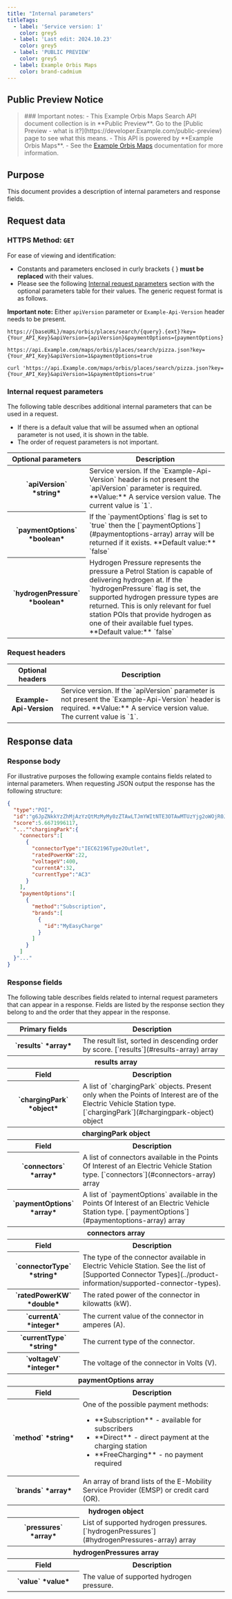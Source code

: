 ```yaml
---
title: "Internal parameters"
titleTags:
  - label: 'Service version: 1'
    color: grey5
  - label: 'Last edit: 2024.10.23'
    color: grey5
  - label: 'PUBLIC PREVIEW'
    color: grey5
  - label: Example Orbis Maps
    color: brand-cadmium
---
```


## Public Preview Notice  

<Blockquote type="announcement" hasIcon>
### Important notes:  
- This Example Orbis Maps Search API document collection is in **Public Preview**. Go to the  [Public Preview - what is it?](https://developer.Example.com/public-preview)  page to see what this means.
- This API is powered by **Example Orbis Maps**.
- See the <a href="https://developer.Example.com/Example-orbis-maps/documentation/introduction">Example Orbis Maps</a> documentation for more information.
</Blockquote>  

## Purpose  

This document provides a description of internal parameters and response fields.  
  
## Request data  

### HTTPS Method: `GET`  

For ease of viewing and identification:  

- Constants and parameters enclosed in curly brackets &#123; &#125; **must be replaced** with their values.
- Please see the following [Internal request parameters](#internal-request-parameters) section with the optional parameters table for their values. The generic request format is as follows.  

**Important note:** Either `apiVersion` parameter or `Example-Api-Version` header needs to be present.  

```shell [type=get] [title=URL request format]
https://{baseURL}/maps/orbis/places/search/{query}.{ext}?key={Your_API_Key}&apiVersion={apiVersion}&paymentOptions={paymentOptions}
```

```shell [type=get] [title=URL request example]
https://api.Example.com/maps/orbis/places/search/pizza.json?key={Your_API_Key}&apiVersion=1&paymentOptions=true
```

```shell [type=get] [title=curl command request example]
curl 'https://api.Example.com/maps/orbis/places/search/pizza.json?key={Your_API_Key}&apiVersion=1&paymentOptions=true'
```

### Internal request parameters  

The following table describes additional internal parameters that can be used in a request.  

- If there is a default value that will be assumed when an optional parameter is not used, it is shown in the table.
- The order of request parameters is not important.  

<table data-notbreakword>
  <thead>
    <tr>
      <th scope="col" style={{ fontSize: '1em' }}>Optional&nbsp;parameters</th>
      <th scope="col" style={{ fontSize: '1em' }}>Description</th>
    </tr>
  </thead>
    <tbody>
      <tr>
        <th>
          `apiVersion`  
          *string*
        </th>
        <td>
          Service version. If the `Example-Api-Version` header is not present 
          the `apiVersion` parameter is required.  
          **Value:** A service version value. The current value is `1`.  
        </td>
    </tr>
    <tr>
      <th>
        `paymentOptions`  
        *boolean*
      </th>
      <td>
        If the `paymentOptions` flag is set to `true` then
        the [`paymentOptions`](#paymentoptions-array)
        array will be returned if it exists.  
        **Default value:** `false`
      </td>
    </tr>
    <tr>
      <th>
        `hydrogenPressure`  
        *boolean*
      </th>
      <td>
        Hydrogen Pressure represents the pressure a Petrol Station is capable of
        delivering hydrogen at. If the `hydrogenPressure` flag is
        set, the supported hydrogen pressure types are returned. This is only
        relevant for fuel station POIs that provide hydrogen as one of their
        available fuel types.  
        **Default value:** `false`  
      </td>
    </tr>
  </tbody>
</table>  

### Request headers  

<table data-notbreakword>
  <thead>
    <tr>
      <th scope="col" style={{ fontSize: '1em' }}>Optional headers</th>
      <th scope="col" style={{ fontSize: '1em' }}>Description</th>
    </tr>
  </thead>
  <tbody>
    <tr>
      <th>Example-Api-Version</th>
      <td>
          Service version. If the `apiVersion` parameter is not present the 
          `Example-Api-Version` header is required.  
          **Value:** A service version value. The current value is `1`.  
      </td>
    </tr>
  </tbody>
</table>  

## Response data  

### Response body  

For illustrative purposes the following example contains fields related to internal parameters. When requesting JSON output the response has the following structure:  

```json [title=Response body - JSON]
{
  "type":"POI",
  "id":"g6JpZNkkYzZhMjAzYzQtMzMyMy0zZTAwLTJmYWItNTE3OTAwMTUzYjg2oWOjR0JSoXanVW5pZmllZA==",
  "score":5.6671996117,
  "...""chargingPark":{
    "connectors":[
      {
        "connectorType":"IEC62196Type2Outlet",
        "ratedPowerKW":22,
        "voltageV":400,
        "currentA":32,
        "currentType":"AC3"
      }
    ],
    "paymentOptions":[
      {
        "method":"Subscription",
        "brands":[
          {
            "id":"MyEasyCharge"
          }
        ]
      }
    ]
  }"..."
}
```

### Response fields  

The following table describes fields related to internal request parameters that can appear in a response. Fields are listed by the response section they belong to and the order that they appear in the response.  

<table data-notbreakword>
  <thead>
    <tr>
      <th scope="col" style={{ fontSize: '1em' }}>Primary&nbsp;fields</th>
      <th scope="col" style={{ fontSize: '1em' }}>Description</th>
    </tr>
  </thead>
  <tbody>
    <tr>
      <th>
        `results`  
        *array*
      </th>
      <td>
        The result list, sorted in descending order by score.  
        [`results`](#results-array)  array
      </td>
    </tr>
    <tr>
      <th colspan="2" style={{ fontSize: '1em' }}>results array</th>
    </tr>
    <tr>
      <th>Field</th>
      <th>Description</th>
    </tr>
    <tr>
      <th>
        `chargingPark`  
        *object*
      </th>
      <td>
        A list of  `chargingPark`  objects. Present only when the
        Points of Interest are of the Electric Vehicle Station type.  
        [`chargingPark`](#chargingpark-object) object
      </td>
    </tr>
    <tr>
      <th colspan="2" style={{ fontSize: '1em' }}>chargingPark object</th>
    </tr>
    <tr>
      <th>Field</th>
      <th>Description</th>
    </tr>
    <tr>
      <th>
        `connectors`  
        *array*
      </th>
      <td>
        A list of connectors available in the Points Of Interest 
        of an Electric Vehicle Station type.  
        [`connectors`](#connectors-array) array
      </td>
    </tr>
    <tr>
      <th>
        `paymentOptions`  
         *array*
      </th>
      <td>
        A list of `paymentOptions` available in the Points Of
        Interest of an Electric Vehicle Station type.  
        [`paymentOptions`](#paymentoptions-array) array
      </td>
    </tr>
    <tr>
      <th colspan="2" style={{ fontSize: '1em' }}>connectors array</th>
    </tr>
    <tr>
      <th>Field</th>
      <th>Description</th>
    </tr>
    <tr>
      <th>
        `connectorType`  
        *string*
      </th>
      <td>
        The type of the connector available in Electric Vehicle Station.  
        See the list of [Supported Connector Types](../product-information/supported-connector-types).
      </td>
    </tr>
    <tr>
      <th>
        `ratedPowerKW`  
        *double*
      </th>
      <td>The rated power of the connector in kilowatts (kW).</td>
    </tr>
    <tr>
      <th>
        `currentA`  
        *integer*
      </th>
      <td>The current value of the connector in amperes (A).</td>
    </tr>
    <tr>
      <th>
        `currentType`  
        *string*
      </th>
      <td>The current type of the connector.</td>
    </tr>
    <tr>
      <th>
        `voltageV`  
        *integer*
      </th>
      <td>The voltage of the connector in Volts (V).</td>
    </tr>
    <tr>
      <th id="paymentoptions-array" colspan="2" style={{ fontSize: '1em' }}>paymentOptions array</th>
    </tr>
    <tr>
      <th>Field</th>
      <th>Description</th>
    </tr>
    <tr>
      <th>
        `method`  
        *string*
      </th>
      <td>
        One of the possible payment methods:  
        <ul>
          <li>
             **Subscription**  - available for subscribers
          </li>
          <li>
             **Direct**  - direct payment at the charging station
          </li>
          <li>
             **FreeCharging**  - no payment required
          </li>
        </ul>  
      </td>
    </tr>
    <tr>
      <th>
        `brands`  
         *array*
      </th>
      <td>
        An array of brand lists of the E-Mobility Service 
        Provider (EMSP) or credit card (OR).
      </td>
    </tr>
    <tr>
      <th colspan="2" id="hydrogen-object" style={{ fontSize: '1em' }}>hydrogen object</th>
    </tr>
    <tr>
      <th>
        `pressures`  
        *array*
      </th>
      <td>
        List of supported hydrogen pressures.  
        [`hydrogenPressures`](#hydrogenPressures-array) array
      </td>
    </tr>
    <tr>
      <th colspan="2" id="hydrogenPressures-array" style={{ fontSize: '1em' }}>hydrogenPressures array</th>
    </tr>
    <tr>
      <th>Field</th>
      <th>Description</th>
    </tr>
    <tr>
      <th>
        `value`  
        *value*
      </th>
      <td>The value of supported hydrogen pressure.</td>
    </tr>
  </tbody>
</table>  
